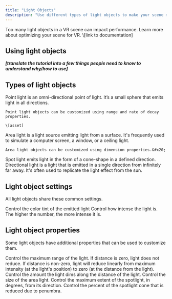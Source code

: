 ```yaml
---
title: "Light Objects"
description: "Use different types of light objects to make your scene more realistic and engaging. "
---
```


<Info>
  Too many light objects in a VR scene can impact performance. Learn more about optimizing your scene for VR. \[link to documentation]
</Info>

## Using light objects

***\[translate the tutorial into a few things people need to know to understand why/how to use]***

## Types of light objects&#x20;

<AccordionGroup>
  <Accordion title="Point light" defaultOpen={false}>
    Point light is an omni-directional point of light. It’s a small sphere that emits light in all directions.

    Point light objects can be customized using range and rate of decay properties.

    \[asset]
  </Accordion>

  <Accordion title="Area light" defaultOpen={false}>
    Area light is a light source emitting light from a surface. It's frequently used to simulate a computer screen, a window, or a ceiling light.

    Area light objects can be customized using dimension properties.&#x20;
  </Accordion>

  <Accordion title="Spot light" defaultOpen={false}>
    Spot light emits light in the form of a cone-shape in a defined direction.
  </Accordion>

  <Accordion title="Directional light" defaultOpen={false}>
    Directional light is a light that is emitted in a single direction from infinitely far away. It's often used to replicate the light effect from the sun.
  </Accordion>
</AccordionGroup>

## Light object settings&#x20;

All light objects share these common settings.

<AccordionGroup>
  <Accordion title="Color" defaultOpen={false}>
    Control the color tint of the emitted light
  </Accordion>

  <Accordion title="Intensity" defaultOpen={false}>
    Control how intense the light is. The higher the number, the more intense it is.
  </Accordion>
</AccordionGroup>

## Light object properties

Some light objects have additional properties that can be used to customize them.

<AccordionGroup>
  <Accordion title="Range" defaultOpen={false}>
    Control the maximum range of the light. If distance is zero, light does not reduce. If distance is non-zero, light will reduce linearly from maximum intensity (at the light's position) to zero (at the distance from the light).
  </Accordion>

  <Accordion title="Rate of decay" defaultOpen={false}>
    Control the amount the light dims along the distance of the light.
  </Accordion>

  <Accordion title="Dimension" defaultOpen={false}>
    Control the size of the area light.
  </Accordion>

  <Accordion title="Angle" defaultOpen={false}>
    Control the maximum extent of the spotlight, in degrees, from its direction.
  </Accordion>

  <Accordion title="Softness" defaultOpen={false}>
    Control the percent of the spotlight cone that is reduced due to penumbra.
  </Accordion>
</AccordionGroup>